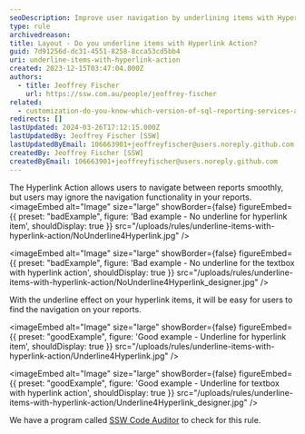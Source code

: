 ```yaml
---
seoDescription: Improve user navigation by underlining items with Hyperlink Action in your reports.
type: rule
archivedreason:
title: Layout - Do you underline items with Hyperlink Action?
guid: 7d91256d-dc31-4551-8258-8cca53cd5bb4
uri: underline-items-with-hyperlink-action
created: 2023-12-15T03:47:04.000Z
authors:
  - title: Jeoffrey Fischer
    url: https://ssw.com.au/people/jeoffrey-fischer
related:
  - customization-do-you-know-which-version-of-sql-reporting-services-and-visual-studio-you-are-using
redirects: []
lastUpdated: 2024-03-26T17:12:15.000Z
lastUpdatedBy: Jeoffrey Fischer [SSW]
lastUpdatedByEmail: 106663901+jeoffreyfischer@users.noreply.github.com
createdBy: Jeoffrey Fischer [SSW]
createdByEmail: 106663901+jeoffreyfischer@users.noreply.github.com
---
```


The Hyperlink Action allows users to navigate between reports smoothly, but users may ignore the navigation functionality in your reports.
<imageEmbed
  alt="Image"
  size="large"
  showBorder={false}
  figureEmbed={{
    preset: "badExample",
    figure: 'Bad example - No underline for hyperlink item',
    shouldDisplay: true
  }}
  src="/uploads/rules/underline-items-with-hyperlink-action/NoUnderline4Hyperlink.jpg"
/>

<imageEmbed
  alt="Image"
  size="large"
  showBorder={false}
  figureEmbed={{
    preset: "badExample",
    figure: 'Bad example - No underline for the textbox with hyperlink action',
    shouldDisplay: true
  }}
  src="/uploads/rules/underline-items-with-hyperlink-action/NoUnderline4Hyperlink_designer.jpg"
/>

With the underline effect on your hyperlink items, it will be easy for users to find the navigation on your reports.

<imageEmbed
  alt="Image"
  size="large"
  showBorder={false}
  figureEmbed={{
    preset: "goodExample",
    figure: 'Good example - Underline for hyperlink item',
    shouldDisplay: true
  }}
  src="/uploads/rules/underline-items-with-hyperlink-action/Underline4Hyperlink.jpg"
/>

<imageEmbed
  alt="Image"
  size="large"
  showBorder={false}
  figureEmbed={{
    preset: "goodExample",
    figure: 'Good example - Underline for textbox with hyperlink action',
    shouldDisplay: true
  }}
  src="/uploads/rules/underline-items-with-hyperlink-action/Underline4Hyperlink_designer.jpg"
/>

We have a program called [SSW Code Auditor](https://codeauditor.com/) to check for this rule.
